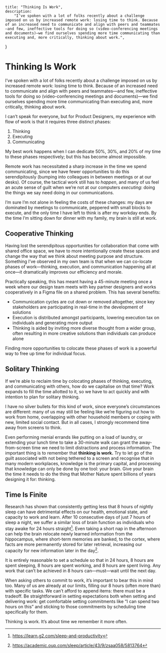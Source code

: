     title: "Thinking Is Work",
    description:
        "I’ve spoken with a lot of folks recently about a challenge imposed on us by increased remote work: losing time to think. Because of an increased need to communicate and align with peers and teammates—and few, ineffective tools for doing so (video-conferencing meetings and documents)—we find ourselves spending more time communicating than executing and, more critically, thinking about work.",
}

# Thinking Is Work

I’ve spoken with a lot of folks recently about a challenge imposed on us by
increased remote work: losing time to think. Because of an increased need to
communicate and align with peers and teammates—and few, ineffective tools for
doing so (video-conferencing meetings and documents)—we find ourselves spending
more time communicating than executing and, more critically, thinking about
work.

I can’t speak for everyone, but for Product Designers, my experience with flow
of work is that it requires three distinct phases:

1. Thinking
2. Executing
3. Communicating

My best work happens when I can dedicate 50%, 30%, and 20% of my time to these
phases respectively; but this has become almost impossible.

Remote work has necessitated a sharp increase in the time we spend
communicating, since we have fewer opportunities to do this serendipitously
(bumping into colleagues in between meetings or at our desks). Of course, the
tactical work still has to _happen_, and many of us feel an acute sense of guilt
when we’re not at our computers _executing_: doing the things we say need doing
in our communications.

I’m sure I’m not alone in feeling the costs of these changes: my days are
dominated by meetings to communicate, peppered with small blocks to execute, and
the only time I have left to think is after my workday ends. By the time I’m
sitting down for dinner with my family, my brain is still at work.

## Cooperative Thinking

Having lost the serendipitous opportunities for collaboration that come with
shared office space, we have to more intentionally create these spaces and
change the way that we think about meeting purpose and structure. Something I’ve
observed in my own team is that when we can co-locate phases of work—thinking,
execution, and communication happening all at once—it dramatically improves our
efficiency and morale.

Practically speaking, this has meant having a 45-minute meeting once a week
where our design team meets with key partner designers and works cooperatively
in a Figma file on a shared problem. This has several benefits:

-   Communication cycles are cut down or removed altogether, since key
    stakeholders are participating in real-time in the development of solutions
-   Execution is distributed amongst participants, lowering execution tax on
    individuals and generating more output
-   Thinking is aided by inviting more diverse thought from a wider group, often
    resulting in more creative solutions than individuals can produce alone

Finding more opportunities to colocate these phases of work is a powerful way to
free up time for individual focus.

## Solitary Thinking

If we’re able to reclaim time by colocating phases of thinking, executing, and
communicating with others, how do we capitalise on that time? Work expands to
fill the time allotted to it, so we have to act quickly and with intention to
plan for solitary thinking.

I have no silver bullets for this kind of work, since everyone’s circumstances
are different: many of us may still be feeling like we’re figuring out how to
work from home, overlapping with other household members or coping with new,
limited social contact. But in all cases, I strongly recommend time away from
screens to think.

Even performing menial errands like putting on a load of laundry, or extending
your lunch time to take a 30-minute walk can grant the away-from-screen time we
need to limit distractions and process information. The important thing is to
remember that **thinking is work.** Try to let go of the guilt associated with
not being tethered to a screen and recognise that in many modern workplaces,
knowledge is the primary capital, and processing that knowledge can only be done
by one tool: your brain. Give your brain the time it needs to do the thing that
Mother Nature spent billions of years designing it for: thinking.

## Time Is Finite

Research has shown that consistently getting less that 8 hours of nightly sleep
can have detrimental effects on our health, emotional state, and capacity to
work and learn. After 10 consecutive days of just 7 hours of sleep a night, we
suffer a similar loss of brain function as individuals who stay awake for 24
hours straight[^1]. Even taking a short nap in the afternoon can help the brain
relocate newly learned information from the hippocampus, where short-term
memories are banked, to the cortex, where facts are more permanently stored for
later retrieval, increasing our capacity for new information later in the
day[^2].

It is entirely reasonable to set a schedule so that in 24 hours, 8 hours are
spent sleeping, 8 hours are spent working, and 8 hours are spent living. Any
work that can’t be achieved in 8 hours can—must—wait until the next day.

When asking others to commit to work, it’s important to bear this in mind too.
Many of us are already at our limits, filling our 8 hours (often more than) with
specific tasks. We can’t afford to append items: there must be a tradeoff. Be
straightforward in setting expectations both when setting and delivering work:
get comfortable setting commitments like “I can spend two hours on this” and
sticking to those commitments by scheduling time specifically for them.

Thinking is work. It’s about time we remember it more often.

[^1]: https://learn.g2.com/sleep-and-productivity
[^2]: https://academic.oup.com/sleep/article/43/9/zsaa058/5813764
